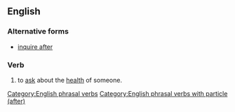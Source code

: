 ==English==

===Alternative forms===
* [[inquire after]]

===Verb===
{{head|en|verb|head=[[enquire]] [[after]]}}

# {{context|transitive|British}} to [[ask]] about the [[health]] of someone. 

[[Category:English phrasal verbs]]
[[Category:English phrasal verbs with particle (after)]]